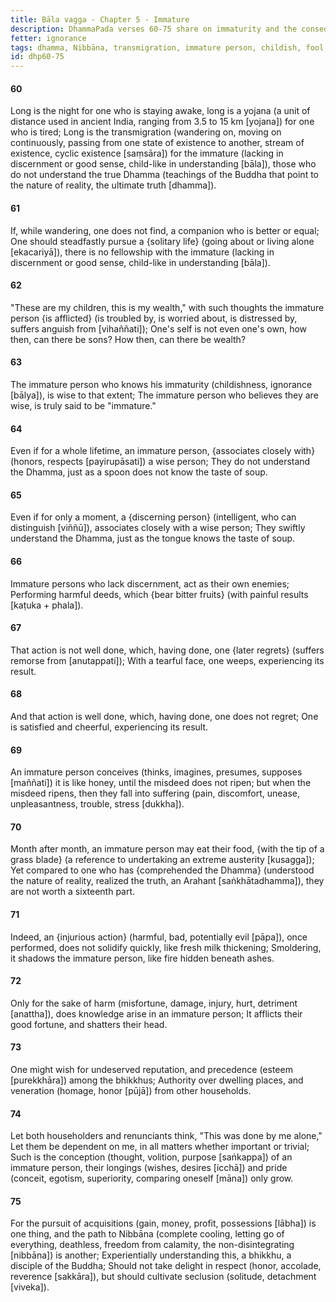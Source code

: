 ```yaml
---
title: Bāla vagga - Chapter 5 - Immature
description: DhammaPada verses 60-75 share on immaturity and the consequences of ignorance. The immature person is likened to a child who does not understand the true Dhamma.
fetter: ignorance
tags: dhamma, Nibbāna, transmigration, immature person, childish, fool, affliction, discernment, wise, harm, injury, enemy, regret, remorse, conception, volition, respect, acquisitions, immature, ignorance, dhp
id: dhp60-75
---
```


#### 60

Long is the night for one who is staying awake,
long is a yojana (a unit of distance used in ancient India, ranging from 3.5 to 15 km [yojana]) for one who is tired;
Long is the transmigration (wandering on, moving on continuously, passing from one state of existence to another, stream of existence, cyclic existence [saṃsāra]) for the immature (lacking in discernment or good sense, child-like in understanding [bāla]),
those who do not understand the true Dhamma (teachings of the Buddha that point to the nature of reality, the ultimate truth [dhamma]).

#### 61

If, while wandering, one does not find,
a companion who is better or equal;
One should steadfastly pursue a \{solitary life} (going about or living alone [ekacariyā]),
there is no fellowship with the immature (lacking in discernment or good sense, child-like in understanding [bāla]).

#### 62

"These are my children, this is my wealth,"
with such thoughts the immature person \{is afflicted} (is troubled by, is worried about, is distressed by, suffers anguish from [vihaññati]);
One's self is not even one's own,
how then, can there be sons? How then, can there be wealth?

#### 63

The immature person who knows his immaturity (childishness, ignorance [bālya]),
is wise to that extent;
The immature person who believes they are wise,
is truly said to be "immature."

#### 64

Even if for a whole lifetime, an immature person,
\{associates closely with} (honors, respects [payirupāsati]) a wise person;
They do not understand the Dhamma,
just as a spoon does not know the taste of soup.

#### 65

Even if for only a moment, a \{discerning person} (intelligent, who can distinguish [viññū]),
associates closely with a wise person;
They swiftly understand the Dhamma,
just as the tongue knows the taste of soup.

#### 66

Immature persons who lack discernment,
act as their own enemies;
Performing harmful deeds,
which \{bear bitter fruits} (with painful results [kaṭuka + phala]).

#### 67

That action is not well done,
which, having done, one \{later regrets} (suffers remorse from [anutappati]);
With a tearful face, one weeps,
experiencing its result.

#### 68

And that action is well done,
which, having done, one does not regret;
One is satisfied and cheerful,
experiencing its result.

#### 69

An immature person conceives (thinks, imagines, presumes, supposes [maññati]) it is like honey,
until the misdeed does not ripen;
but when the misdeed ripens,
then they fall into suffering (pain, discomfort, unease, unpleasantness, trouble, stress [dukkha]).

#### 70

Month after month, an immature person may eat their food,
\{with the tip of a grass blade} (a reference to undertaking an extreme austerity [kusagga]);
Yet compared to one who has \{comprehended the Dhamma} (understood the nature of reality, realized the truth, an Arahant [saṅkhātadhamma]),
they are not worth a sixteenth part.

#### 71

Indeed, an \{injurious action} (harmful, bad, potentially evil [pāpa]), once performed,
does not solidify quickly, like fresh milk thickening;
Smoldering, it shadows the immature person,
like fire hidden beneath ashes.

#### 72

Only for the sake of harm (misfortune, damage, injury, hurt, detriment [anattha]),
does knowledge arise in an immature person;
It afflicts their good fortune,
and shatters their head.

#### 73

One might wish for undeserved reputation,
and precedence (esteem [purekkhāra]) among the bhikkhus;
Authority over dwelling places,
and veneration (homage, honor [pūjā]) from other households.

#### 74

Let both householders and renunciants
think, "This was done by me alone,"
Let them be dependent on me,
in all matters whether important or trivial;
Such is the conception (thought, volition, purpose [saṅkappa]) of an immature person,
their longings (wishes, desires [icchā]) and pride (conceit, egotism, superiority, comparing oneself [māna]) only grow.

#### 75

For the pursuit of acquisitions (gain, money, profit, possessions [lābha]) is one thing,
and the path to Nibbāna (complete cooling, letting go of everything, deathless, freedom from calamity, the non-disintegrating [nibbāna]) is another;
Experientially understanding this,
a bhikkhu, a disciple of the Buddha;
Should not take delight in respect (honor, accolade, reverence [sakkāra]),
but should cultivate seclusion (solitude, detachment [viveka]).